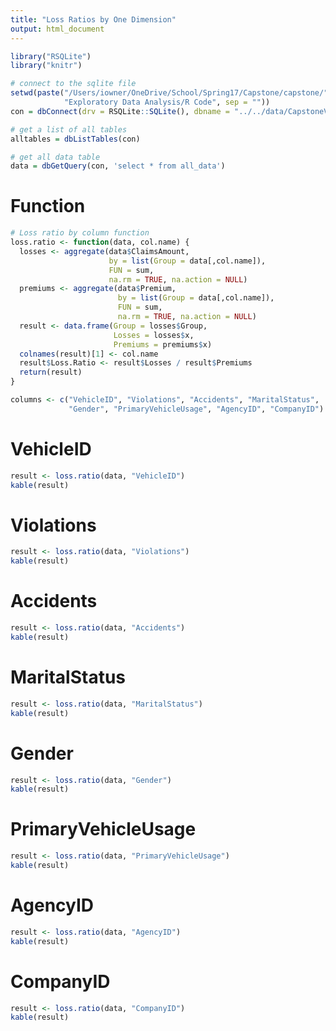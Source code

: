 ```yaml
---
title: "Loss Ratios by One Dimension"
output: html_document
---
```


```r

library("RSQLite")
library("knitr")

# connect to the sqlite file
setwd(paste("/Users/iowner/OneDrive/School/Spring17/Capstone/capstone/",
            "Exploratory Data Analysis/R Code", sep = ""))
con = dbConnect(drv = RSQLite::SQLite(), dbname = "../../data/CapstoneV1.db")

# get a list of all tables
alltables = dbListTables(con)

# get all data table
data = dbGetQuery(con, 'select * from all_data')

```

# Function

```r

# Loss ratio by column function
loss.ratio <- function(data, col.name) {
  losses <- aggregate(data$ClaimsAmount,
                      by = list(Group = data[,col.name]),
                      FUN = sum,
                      na.rm = TRUE, na.action = NULL)
  premiums <- aggregate(data$Premium,
                        by = list(Group = data[,col.name]),
                        FUN = sum,
                        na.rm = TRUE, na.action = NULL)
  result <- data.frame(Group = losses$Group,
                       Losses = losses$x,
                       Premiums = premiums$x)
  colnames(result)[1] <- col.name
  result$Loss.Ratio <- result$Losses / result$Premiums
  return(result)
}

```

```r

columns <- c("VehicleID", "Violations", "Accidents", "MaritalStatus",
             "Gender", "PrimaryVehicleUsage", "AgencyID", "CompanyID")

```

# VehicleID

```r

result <- loss.ratio(data, "VehicleID")
kable(result)

```

# Violations

```r

result <- loss.ratio(data, "Violations")
kable(result)

```

# Accidents

```r

result <- loss.ratio(data, "Accidents")
kable(result)

```

# MaritalStatus

```r

result <- loss.ratio(data, "MaritalStatus")
kable(result)

```

# Gender

```r

result <- loss.ratio(data, "Gender")
kable(result)

```

# PrimaryVehicleUsage

```r

result <- loss.ratio(data, "PrimaryVehicleUsage")
kable(result)

```

# AgencyID

```r

result <- loss.ratio(data, "AgencyID")
kable(result)

```

# CompanyID

```r

result <- loss.ratio(data, "CompanyID")
kable(result)

```


